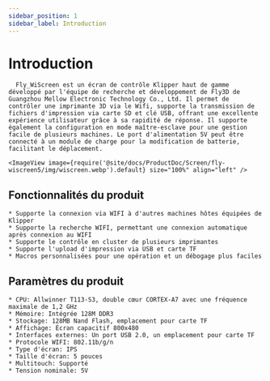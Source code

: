 ```yaml
---
sidebar_position: 1
sidebar_label: Introduction
---
```




# Introduction

      Fly_WiScreen est un écran de contrôle Klipper haut de gamme développé par l'équipe de recherche et développement de Fly3D de Guangzhou Mellow Electronic Technology Co., Ltd. Il permet de contrôler une imprimante 3D via le Wifi, supporte la transmission de fichiers d'impression via carte SD et clé USB, offrant une excellente expérience utilisateur grâce à sa rapidité de réponse. Il supporte également la configuration en mode maître-esclave pour une gestion facile de plusieurs machines. Le port d'alimentation 5V peut être connecté à un module de charge pour la modification de batterie, facilitant le déplacement.

    <ImageView image={require('@site/docs/ProductDoc/Screen/fly-wiscreen5/img/wiscreen.webp').default} size="100%" align="left" />

## Fonctionnalités du produit

    * Supporte la connexion via WIFI à d'autres machines hôtes équipées de Klipper
    * Supporte la recherche WIFI, permettant une connexion automatique après connexion au WIFI
    * Supporte le contrôle en cluster de plusieurs imprimantes
    * Supporte l'upload d'impression via USB et carte TF
    * Macros personnalisées pour une opération et un débogage plus faciles

## Paramètres du produit

    * CPU: Allwinner T113-S3, double cœur CORTEX-A7 avec une fréquence maximale de 1,2 GHz
    * Mémoire: Intégrée 128M DDR3
    * Stockage: 128MB Nand Flash, emplacement pour carte TF
    * Affichage: Écran capacitif 800x480
    * Interfaces externes: Un port USB 2.0, un emplacement pour carte TF
    * Protocole WIFI: 802.11b/g/n
    * Type d'écran: IPS
    * Taille d'écran: 5 pouces
    * Multitouch: Supporté
    * Tension nominale: 5V


